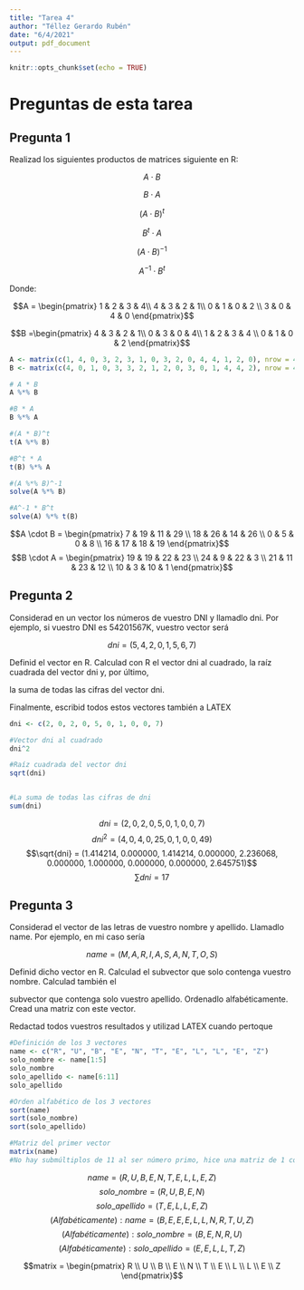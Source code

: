 ---
title: "Tarea 4"
author: "Téllez Gerardo Rubén"
date: "6/4/2021"
output: pdf_document
---

```{r setup, include=FALSE}
knitr::opts_chunk$set(echo = TRUE)
```

# Preguntas de esta tarea

## Pregunta 1
Realizad los siguientes productos de matrices siguiente en R:

$$A \cdot B$$

$$B \cdot A$$

$$(A \cdot B)^{t}$$

$$B^{t} \cdot A$$

$$(A \cdot B)^{-1}$$

$$A^{-1} \cdot B^{t}$$



Donde:


$$A = \begin{pmatrix} 1 & 2 & 3 & 4\\ 4 & 3 & 2 & 1\\ 0 & 1 & 0 & 2 \\ 3 & 0 & 4 & 0 \end{pmatrix}$$

$$B =\begin{pmatrix} 4 & 3 & 2 & 1\\ 0 & 3 & 0 & 4\\ 1 & 2 & 3 & 4 \\ 0 & 1 & 0 & 2 \end{pmatrix}$$

```{r}
A <- matrix(c(1, 4, 0, 3, 2, 3, 1, 0, 3, 2, 0, 4, 4, 1, 2, 0), nrow = 4)
B <- matrix(c(4, 0, 1, 0, 3, 3, 2, 1, 2, 0, 3, 0, 1, 4, 4, 2), nrow = 4)

# A * B
A %*% B

#B * A
B %*% A

#(A * B)^t
t(A %*% B)

#B^t * A
t(B) %*% A

#(A %*% B)^-1
solve(A %*% B)

#A^-1 * B^t
solve(A) %*% t(B)
```
$$A \cdot B = \begin{pmatrix} 7 & 19 & 11 & 29 \\ 18 & 26 & 14 & 26 \\ 0 & 5 & 0 & 8 \\ 16 & 17 & 18 & 19 \end{pmatrix}$$
$$B \cdot A = \begin{pmatrix} 19 & 19 & 22 & 23 \\ 24 & 9 & 22 & 3 \\ 21 & 11 & 23 & 12 \\ 10 & 3 & 10 & 1 \end{pmatrix}$$


## Pregunta 2

Considerad en un vector los números de vuestro DNI y llamadlo dni. Por ejemplo, si vuestro DNI es 54201567K, vuestro vector será

$$dni = (5, 4, 2, 0, 1, 5, 6, 7)$$

Definid el vector en R. Calculad con R el vector dni al cuadrado, la raíz cuadrada del vector dni y, por último,

la suma de todas las cifras del vector dni.

Finalmente, escribid todos estos vectores también a LATEX

```{r}
dni <- c(2, 0, 2, 0, 5, 0, 1, 0, 0, 7)

#Vector dni al cuadrado
dni^2

#Raíz cuadrada del vector dni
sqrt(dni)


#La suma de todas las cifras de dni
sum(dni)


```
$$dni = (2, 0, 2, 0, 5, 0, 1, 0, 0, 7)$$
$$dni^2 = (4,  0,  4,  0, 25,  0,  1,  0,  0, 49)$$
$$\sqrt{dni} = (1.414214, 0.000000, 1.414214, 0.000000, 2.236068, 0.000000, 1.000000, 0.000000, 0.000000, 2.645751)$$
$$\sum{dni} = 17$$

## Pregunta 3

Considerad el vector de las letras de vuestro nombre y apellido. Llamadlo name. Por ejemplo, en mi caso sería

$$name = (M, A, R, I, A, S, A, N, T, O, S)$$

Definid dicho vector en R. Calculad el subvector que solo contenga vuestro nombre. Calculad también el

subvector que contenga solo vuestro apellido. Ordenadlo alfabéticamente. Cread una matriz con este vector.

Redactad todos vuestros resultados y utilizad LATEX cuando pertoque

```{r}
#Definición de los 3 vectores
name <- c("R", "U", "B", "E", "N", "T", "E", "L", "L", "E", "Z")
solo_nombre <- name[1:5]
solo_nombre
solo_apellido <- name[6:11]
solo_apellido

#Orden alfabético de los 3 vectores
sort(name)
sort(solo_nombre)
sort(solo_apellido)

#Matriz del primer vector
matrix(name) 
#No hay submúltiplos de 11 al ser número primo, hice una matriz de 1 columna
```

$$name = (R, U, B, E, N, T, E, L, L, E, Z)$$
$$solo\_nombre = (R, U, B, E, N)$$
$$solo\_apellido = (T, E, L, L, E, Z)$$
$$(Alfabéticamente): name = (B, E, E, E, L, L, N, R, T, U, Z)$$
$$(Alfabéticamente): solo\_nombre = (B, E, N, R, U)$$
$$(Alfabéticamente): solo\_apellido = (E, E, L, L, T, Z)$$

$$matrix = \begin{pmatrix} R \\ U \\ B \\ E \\ N \\ T \\ E \\ L \\ L \\ E \\ Z \end{pmatrix}$$









